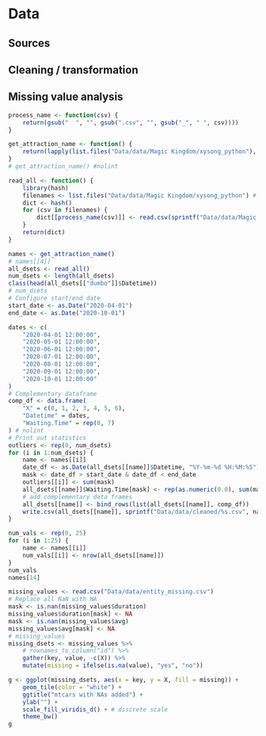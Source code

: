 # Data 

## Sources

## Cleaning / transformation

## Missing value analysis
```r
process_name <- function(csv) {
    return(gsub("  ", "", gsub(".csv", "", gsub("_", " ", csv))))
}

get_attraction_name <- function() {
    return(lapply(list.files("Data/data/Magic Kingdom/xysong_python"), process_name)) # nolint
}
# get_attraction_name() #nolint

read_all <- function() {
    library(hash)
    filenames <- list.files("Data/data/Magic Kingdom/xysong_python") # nolint
    dict <- hash()
    for (csv in filenames) {
        dict[[process_name(csv)]] <- read.csv(sprintf("Data/data/Magic Kingdom/xysong_python/%s", csv)) # nolint
    }
    return(dict)
}
```
```r
names <- get_attraction_name()
# names[[4]]
all_dsets <- read_all()
num_dsets <- length(all_dsets)
class(head(all_dsets[["dumbo"]]$Datetime))
# num_dsets
# Configure start/end date
start_date <- as.Date("2020-04-01")
end_date <- as.Date("2020-10-01")

dates <- c(
    "2020-04-01 12:00:00",
    "2020-05-01 12:00:00",
    "2020-06-01 12:00:00",
    "2020-07-01 12:00:00",
    "2020-08-01 12:00:00",
    "2020-09-01 12:00:00",
    "2020-10-01 12:00:00"
)
# Complementary dataframe
comp_df <- data.frame(
    "X" = c(0, 1, 2, 3, 4, 5, 6),
    "Datetime" = dates,
    "Waiting.Time" = rep(0, 7)
) # nolint
# Print out statistics
outliers <- rep(0, num_dsets)
for (i in 1:num_dsets) {
    name <- names[[i]]
    date_df <- as.Date(all_dsets[[name]]$Datetime, "%Y-%m-%d %H:%M:%S")
    mask <- date_df > start_date & date_df < end_date
    outliers[[i]] <- sum(mask)
    all_dsets[[name]]$Waiting.Time[mask] <- rep(as.numeric(0.0), sum(mask))
    # add complementary data frames
    all_dsets[[name]] <- bind_rows(list(all_dsets[[name]], comp_df))
    write.csv(all_dsets[[name]], sprintf("Data/data/cleaned/%s.csv", name))
}

num_vals <- rep(0, 25)
for (i in 1:25) {
    name <- names[[i]]
    num_vals[[i]] <- nrow(all_dsets[[name]])
}
num_vals
names[14]
```

```r
missing_values <- read.csv("Data/data/entity_missing.csv")
# Replace all NaN with NA
mask <- is.nan(missing_values$duration)
missing_values$duration[mask] <- NA
mask <- is.nan(missing_values$avg)
missing_values$avg[mask] <- NA
# missing_values
missing_dsets <- missing_values %>%
    # rownames_to_column("id") %>%
    gather(key, value, -c(X)) %>%
    mutate(missing = ifelse(is.na(value), "yes", "no"))

g <- ggplot(missing_dsets, aes(x = key, y = X, fill = missing)) +
    geom_tile(color = "white") +
    ggtitle("mtcars with NAs added") +
    ylab("") +
    scale_fill_viridis_d() + # discrete scale
    theme_bw()
g
```
